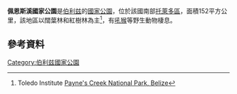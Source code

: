 {{Infobox Protected area
| name = Payne's Creek National Park
| iucn_category = II
| photo = 
| photo_caption = 
| map = Belize
| relief = 1
| location = [[伯利兹|伯利兹]][[托萊多區|托萊多區]]
| nearest_city = 
| coordinates = {{coord|16.327|N|88.577|W|region:BZ-TOL|format=dms|display=inline,title}}
| coords_ref = <ref>{{Cite web |url= http://protectedplanet.net/sites/Paynes_Creek_National_Park |title= Paynes Creek National Park |work=protectedplanet.net}}</ref>
| area = {{convert|37680|acre|km2|0|abbr=on}}
| established = 
}}

'''佩恩斯溪國家公園'''是[[伯利兹|伯利兹]]的[[國家公園|國家公園]]，位於該國南部[[托萊多區|托萊多區]]，面積152平方公里，該地區以闊葉林和紅樹林為主<ref>Toledo Institute [http://tidebelize.org/pcnp Payne's Creek National Park, Belize]</ref>，有[[吼猴|吼猴]]等野生動物棲息。

==參考資料==
{{refs}}

{{Belize-geo-stub}}
[[Category:伯利兹國家公園|Category:伯利兹國家公園]]
